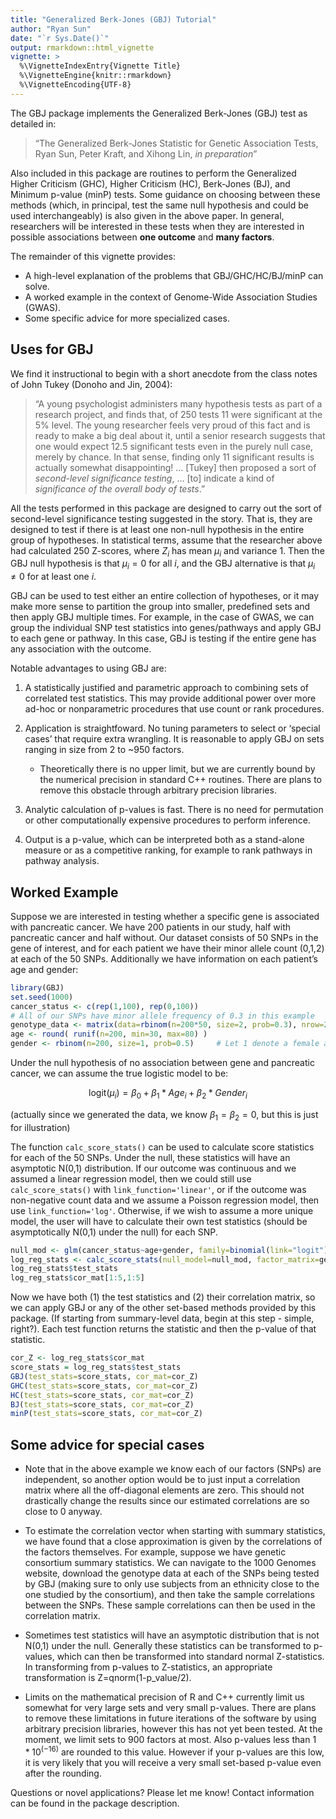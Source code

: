 ```yaml
---
title: "Generalized Berk-Jones (GBJ) Tutorial"
author: "Ryan Sun"
date: "`r Sys.Date()`"
output: rmarkdown::html_vignette
vignette: >
  %\VignetteIndexEntry{Vignette Title}
  %\VignetteEngine{knitr::rmarkdown}
  %\VignetteEncoding{UTF-8}
---
```


The GBJ package implements the Generalized Berk-Jones (GBJ) test as detailed in:

> "The Generalized Berk-Jones Statistic for Genetic Association Tests, Ryan Sun, Peter Kraft, and Xihong Lin, *in preparation*"

Also included in this package are routines to perform the Generalized Higher Criticism (GHC), Higher Criticism (HC),
Berk-Jones (BJ), and Minimum p-value (minP) tests.  Some guidance on choosing between these methods (which, in principal,
test the same null hypothesis and could be used interchangeably) is also given in the above paper.  In general, researchers
will be interested in these tests when they are interested in possible associations between **one outcome** 
and **many factors**.

The remainder of this vignette provides:

* A high-level explanation of the problems that GBJ/GHC/HC/BJ/minP can solve.
* A worked example in the context of Genome-Wide Association Studies (GWAS). 
* Some specific advice for more specialized cases.

## Uses for GBJ

We find it instructional to begin with a short anecdote from the class notes of John Tukey (Donoho and Jin, 2004):

> "A young psychologist administers many hypothesis tests as part of a research project, and finds that, of 250 tests 11 were significant at the 5% level.  The young researcher feels very proud of this fact and is ready to make a big deal about it, until a senior research suggests that one would expect 12.5 significant tests even in the purely null case, merely by chance.  In that sense, finding only 11 significant results is actually somewhat disappointing! ... [Tukey] then proposed a sort of *second-level significance testing*, ... [to] indicate a kind of *significance of the overall body of tests*."

All the tests performed in this package are designed to carry out the sort of second-level significance testing suggested in the story.  That is, they are designed to test if there is at least one non-null hypothesis in the entire group of hypotheses.  In statistical terms, assume that the researcher above had calculated 250 Z-scores, where $Z_{i}$ has mean $\mu_{i}$ and variance 1.  Then the GBJ null hypothesis is that $\mu_{i}=0$ for all $i$, and the GBJ alternative is that $\mu_{i} \neq 0$ for at least one $i$.

GBJ can be used to test either an entire collection of hypotheses, or it may make more sense to partition the group into
smaller, predefined sets and then apply GBJ multiple times.  For example, in the case of GWAS, we can group the individual SNP test statistics into genes/pathways and apply GBJ to each gene or pathway.  In this case, GBJ is testing if the entire gene has any association with the outcome.

Notable advantages to using GBJ are: 


1. A statistically justified and parametric approach to combining sets of correlated test statistics.  This may provide additional power over more ad-hoc or nonparametric procedures that use count or rank procedures.
2. Application is straightfoward. No tuning parameters to select or 'special cases' that require extra wrangling.  It is reasonable to apply GBJ on sets ranging in size from 2 to ~950 factors. 

    + Theoretically there is no upper limit, but we are currently bound by the numerical precision in standard C++ routines.  There are plans to remove this obstacle through arbitrary precision libraries.
  
3. Analytic calculation of p-values is fast.  There is no need for permutation or other computationally expensive procedures to perform inference.

4.  Output is a p-value, which can be interpreted both as a stand-alone measure or as a competitive ranking, for example to rank pathways in pathway analysis.


## Worked Example

Suppose we are interested in testing whether a specific gene is associated with pancreatic cancer.  We have 200 patients in our study, half with pancreatic cancer and half without.  Our dataset consists of 50 SNPs in the gene of interest, and for each patient we have their minor allele count (0,1,2) at each of the 50 SNPs. Additionally we have information on each patient's age and gender:

```r
library(GBJ)
set.seed(1000)
cancer_status <- c(rep(1,100), rep(0,100))
# All of our SNPs have minor allele frequency of 0.3 in this example
genotype_data <- matrix(data=rbinom(n=200*50, size=2, prob=0.3), nrow=200)
age <- round( runif(n=200, min=30, max=80) )
gender <- rbinom(n=200, size=1, prob=0.5)     # Let 1 denote a female and 0 a male
```

Under the null hypothesis of no association between gene and pancreatic cancer, we can assume the true logistic model to be:

$$\text{logit}(\mu_{i}) = \beta_{0} + \beta_{1}*Age_{i} + \beta_{2}*Gender_{i}$$

(actually since we generated the data, we know $\beta_{1}=\beta_{2}=0$, but this is just for illustration)

The function `calc_score_stats()` can be used to calculate score statistics for each of the 50 SNPs.  Under the null, these statistics will have an asymptotic N(0,1) distribution.  If our outcome was continuous and we assumed a linear regression model, then we could still use `calc_score_stats()` with `link_function='linear'`, or if the outcome was non-negative count data and we assume a Poisson regression model, then use `link_function='log'`.  Otherwise, if we wish to assume a more unique model, the user will have to calculate their own test statistics (should be asymptotically N(0,1) under the null) for each SNP.

```r
null_mod <- glm(cancer_status~age+gender, family=binomial(link="logit"))
log_reg_stats <- calc_score_stats(null_model=null_mod, factor_matrix=genotype_data, link_function="logit")
log_reg_stats$test_stats
log_reg_stats$cor_mat[1:5,1:5]
```

Now we have both (1) the test statistics and (2) their correlation matrix, so we can apply GBJ or any of the other set-based methods provided by this package. (If starting from summary-level data, begin at this step - simple, right?).  Each test function returns the statistic and then the p-value of that statistic.

```r
cor_Z <- log_reg_stats$cor_mat
score_stats = log_reg_stats$test_stats
GBJ(test_stats=score_stats, cor_mat=cor_Z)
GHC(test_stats=score_stats, cor_mat=cor_Z)
HC(test_stats=score_stats, cor_mat=cor_Z)
BJ(test_stats=score_stats, cor_mat=cor_Z)
minP(test_stats=score_stats, cor_mat=cor_Z)
```

## Some advice for special cases

- Note that in the above example we know each of our factors (SNPs) are independent, so another option would be to just input a correlation matrix where all the off-diagonal elements are zero.  This should not drastically change the results since our estimated correlations are so close to 0 anyway. 

- To estimate the correlation vector when starting with summary statistics, we have found that a close approximation is given by the correlations of the factors themselves.  For example, suppose we have genetic consortium summary statistics.  We can navigate to the 1000 Genomes website, download the genotype data at each of the SNPs being tested by GBJ (making sure to only use subjects from an ethnicity close to the one studied by the consortium), and then take the sample correlations between the SNPs.  These sample correlations can then be used in the correlation matrix.

- Sometimes test statistics will have an asymptotic distribution that is not N(0,1) under the null.  Generally these statistics can be transformed to p-values, which can then be transformed into standard normal Z-statistics. In transforming from p-values to Z-statistics, an appropriate transformation is Z=qnorm(1-p_value/2).  

- Limits on the mathematical precision of R and C++ currently limit us somewhat for very large sets and very small p-values.  There are plans to remove these limitations in future iterations of the software by using arbitrary precision libraries, however this has not yet been tested.  At the moment, we limit sets to 900 factors at most.  Also p-values less than $1*10^{(-16)}$ are rounded to this value.  However if your p-values are this low, it is very likely that you will receive a very small set-based p-value even after the rounding.

Questions or novel applications? Please let me know!  Contact information can be found in the package description.
